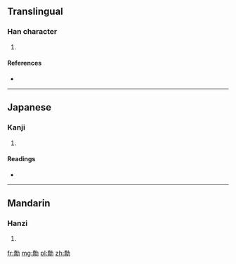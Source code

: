 ==Translingual==

===Han character===
{{Han char|rn=19|rad=力|as=12|sn=14|four=|canj=竹月大尸 (HBKS), X竹月大尸 (XHBKS)|ids=⿰[[喬]][[力]]}}

# {{defn|Han|sort=力12}}

====References====
* {{Han ref|kx=0149.190|dkj=02442|hdz=10380.120|uh=52EA|ud=21226}}

----

==Japanese==

===Kanji===
{{ja-kanji|grade=|rs=力12}}

# {{defn|lang=ja|sort=力12}}

====Readings====
* {{ja-readings|on=[[きゃく]] (kyaku), [[がく]] (gaku)|kun=[[すすむ]] (susumu)}}

----

==Mandarin==

===Hanzi===
{{cmn-hanzi|pin=[[jué]] ([[jue2]])|wg=chüeh<sup>2</sup>}}

# {{defn|lang=cmn|sort=力12}}

[[fr:勪]]
[[mg:勪]]
[[pl:勪]]
[[zh:勪]]